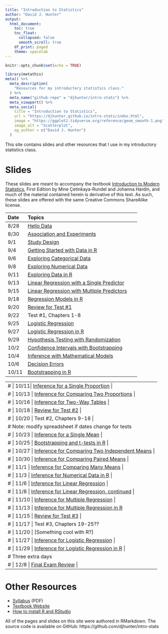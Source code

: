 ```yaml
---
title: "Introduction to Statistics"
author: "David J. Hunter"
output:
  html_document:
    toc: true
    toc_float:
      collapsed: false
      smooth_scroll: true
    df_print: paged
    theme: spacelab
---
```


```r
knitr::opts_chunk$set(echo = TRUE)
```

```r
library(metathis)
meta() %>%
  meta_description(
    "Resources for my introductory statistics class."
  ) %>%
  meta_name("github-repo" = "djhunter/intro-stats") %>%
  meta_viewport() %>%
  meta_social(
    title = "Introduction to Statistics",
    url = "https://djhunter.github.io/intro-stats/index.html",
    image = "https://ggplot2.tidyverse.org/reference/geom_smooth-1.png",
    image_alt = "Scatterplot",
    og_author = c("David J. Hunter")
  )
```

This site contains slides and other resources that I use in my introductory statistics class.

# Slides 

These slides are meant to accompany the textbook [Introduction to Modern Statistics](https://openintro-ims.netlify.app/), First Edition by Mine Çetinkaya-Rundel and Johanna Hardin, and much of the material contained herein is derivative of this text. As such, these slides are offered with the same Creative Commons ShareAlike license.

| Date | Topics |
|:---- |:-------------------------- |
| 8/28 | [Hello Data](slides/01-hellodata.html) |
| 8/30 | [Association and Experiments](slides/01b-association.html) |
|  9/1 | [Study Design](slides/02-studydesign.html) |
| 9/4 | [Getting Started with Data in R](slides/03-intro_data_R.html) |
| 9/6 | [Exploring Categorical Data](slides/04-catdata.html) 
| 9/8 | [Exploring Numerical Data](slides/05-numdata.html) |
| 9/11 | [Exploring Data in R](slides/06b-explore_data_R.html) |
| 9/13 | [Linear Regression with a Single Predictor](slides/07a-lin_regression.html) |
| 9/15 | [Linear Regression with Multiple Predictors](slides/08-multi_regression.html) |
| 9/18 | [Regression Models in R](slides/8b-regression_R.html) |
| 9/20 |  [Review for Test #1](slides/08c-test1review.html) |
| 9/22 | Test #1, Chapters 1-8 |
| 9/25 | [Logistic Regression](slides/09-logit_regression.html) |
| 9/27 | [Logistic Regression in R](slides/09b-logit_reg_R.html) |
| 9/29 | [Hypothesis Testing with Randomization](slides/11-hypoth_random.html) |
| 10/2 |  [Confidence Intervals with Bootstrapping](slides/12-bootstrap_ci.html) |
| 10/4 | [Inference with Mathematical Models](slides/13-math_models.html) | 
| 10/6 | [Decision Errors](slides/14-decision_errors.html) |
| 10/11 | [Bootstrapping in R](slides/15a-bootstrapping.html) |

---
# | 10/11| [Inference for a Single Proportion](slides/16-infer_1prop.html) |
# | 10/13 | [Inference for Comparing Two Proportions](slides/17-infer_2prop.html) | 
# | 10/16 | [Inference for Two-Way Tables](slides/18-infer_chisquare.html) |
# | 10/18 | [Review for Test #2](slides/18c-test2review.html) |
# | 10/20 | Test #2, Chapters 9-18 |
# Note: modify spreadsheet if dates change for tests
# | 10/23 |  [Inference for a Single Mean](slides/19-infer_onemean.html) |
# | 10/25 | [Bootstrapping and t-tests in R](slides/19b-onemean_R.html) |
# | 10/27 | [Inference for Comparing Two Independent Means](slides/20-infer_twomean.html) |
# | 10/30 | [Inference for Comparing Paired Means](slides/21-infer_pairedmean.html) |
# | 11/1 | [Inference for Comparing Many Means](slides/22-infer_manymeans.html) |
# | 11/3 | [Inference for Numerical Data in R](slides/23b-num_infer_R.html) |
# | 11/6 | [Inference for Linear Regression](slides/24-infer_regression.html) |
# | 11/8 | [Inference for Linear Regression, continued](slides/24-infer_regression.html)  |
# | 11/10 |  [Inference for Multiple Regression](slides/25-infer_multiple.html) |
# | 11/13 | [Inference for Multiple Regression in R](slides/27-mariokart.html) 
# | 11/15 | [Review for Test #3](slides/24c-test3review.html) |
# | 11/17 | Test #3, Chapters 19-25??
# | 11/20 | [Something cool with R?] 
# | 11/27 | [Inference for Logistic Regression](slides/26-infer_logistic.html) |
# | 11/29 | [Inference for Logistic Regression in R](slides/27b-nbarookies.html) |
# Three extra days 
# | 12/8 | [Final Exam Review](slides/27c-test4review.html) |
---

# Other Resources

- [Syllabus](syllabus/ma005hunterF23.pdf) (PDF)
- [Textbook Website](https://openintro-ims.netlify.app/)
- [How to install R and RStudio](slides/installRStudio.html)

All of the pages and slides on this site were authored in RMarkdown.  The source code is available on GitHub: https://github.com/djhunter/intro-stats

